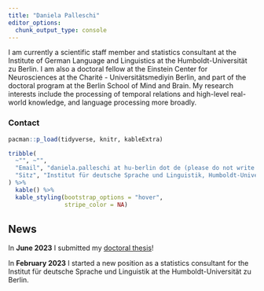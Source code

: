 ```yaml
---
title: "Daniela Palleschi"
editor_options: 
  chunk_output_type: console
---
```


I am currently a scientific staff member and statistics consultant at the Institute of German Language and Linguistics at the Humboldt-Universität zu Berlin. I am also a doctoral fellow at the Einstein Center for Neurosciences at the Charité - Universitätsmediyin Berlin, and part of the doctoral program at the Berlin School of Mind and Brain. My research interests include the processing of temporal relations and high-level real-world knowledge, and language processing more broadly.

### Contact

```r
pacman::p_load(tidyverse, knitr, kableExtra)

tribble(
  ~"", ~"",
  "Email", "daniela.palleschi at hu-berlin dot de (please do not write in Italian!)",
  "Sitz", "Institut für deutsche Sprache und Linguistik, Humboldt-Universität zu Berlin, Room 3.321 (Haus 3), Dorotheenstr. 24, 10117 Berlin, Germany"
) %>% 
  kable() %>% 
  kable_styling(bootstrap_options = "hover",
                stripe_color = NA)
```

## News

In **June 2023** I submitted my [doctoral thesis](https://twitter.com/dpalleswho/status/1671621403240480774)!

In **February 2023** I started a new position as a statistics consultant for the Institut für deutsche Sprache und Linguistik at the Humboldt-Universität zu Berlin.

